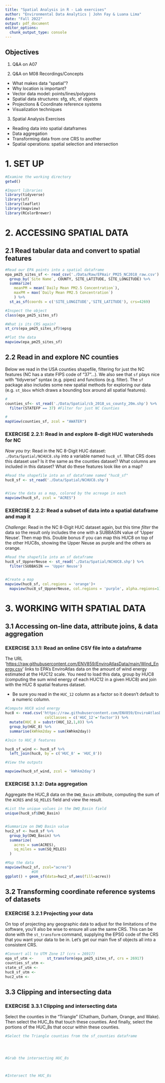 ```yaml
---
title: "Spatial Analysis in R - Lab exercises"
author: "Environmental Data Analytics | John Fay & Luana Lima"
date: "Fall 2022"
output: pdf_document
editor_options:
  chunk_output_type: console
---
```


## Objectives
1. Q&A on A07

2. Q&A on M08 Recordings/Concepts
 * What makes data "spatial"?
 * Why location is important? 
 * Vector data model: points/lines/polygons
 * Spatial data structures: sfg, sfc, sf objects
 * Projections & Coordinate reference systems
 * Visualization techniques

3. Spatial Analysis Exercises
 * Reading data into spatial dataframes
 * Data aggregation
 * Transforming data from one CRS to another
 * Spatial operations: spatial selection and intersection


# 1. SET UP
```r
#Examine the working directory
getwd()

#Import libraries
library(tidyverse)
library(sf)
library(leaflet)
library(mapview)
library(RColorBrewer)
```

# 2. ACCESSING SPATIAL DATA

## 2.1 Read tabular data and convert to spatial features
```r
#Read our EPA points into a spatial dataframe
epa_pm25_sites_sf <- read_csv('./Data/Raw/EPAair_PM25_NC2018_raw.csv') %>% 
  group_by(`Site Name`, COUNTY, SITE_LATITUDE, SITE_LONGITUDE) %>% 
  summarize(
    meanPM = mean(`Daily Mean PM2.5 Concentration`),
    maxPM = max(`Daily Mean PM2.5 Concentration`)
    ) %>% 
  st_as_sf(coords = c('SITE_LONGITUDE','SITE_LATITUDE'), crs=4269)

#Inspect the object
class(epa_pm25_sites_sf)

#What is its CRS again?
st_crs(epa_pm25_sites_sf)$epsg

#Plot the data
mapview(epa_pm25_sites_sf)
```

## 2.2 Read in and explore NC counties

Below we read in the USA counties shapefile, filtering for just the NC features (NC has a state FIPS code of "37"...). We also see that `sf` plays nice with "tidyverse" syntax (e.g. pipes) and functions (e.g. filter). The `sf` package also includes some new spatial methods for exploring our data (e.g. `st_bbox` which draws a bounding box around all spatial features).

```r
#
counties_sf<- st_read('./Data/Spatial/cb_2018_us_county_20m.shp') %>% 
  filter(STATEFP == 37) #Filter for just NC Counties

#
mapView(counties_sf, zcol = "AWATER")
```

### EXERCISE 2.2.1: Read in and explore 8-digit HUC watersheds for NC

*Now you try*: Read in the NC 8-Digit HUC dataset: `./Data/Spatial/NCHUC8.shp` into a variable named `huc8_sf`. What CRS does this dataset use? Is it the same as the counties dataset? What columns are included in this dataset? What do these features look like on a map?

```r
#Read the shapefile into an sf dataframe named "huc8_sf"
huc8_sf <- st_read('./Data/Spatial/NCHUC8.shp')


#View the data as a map, colored by the acreage in each
mapview(huc8_sf, zcol = "ACRES")

```

### EXERCISE 2.2.2: Read a subset of data into a spatial dataframe and map it

*Challenge*: Read in the NC 8-Digit HUC dataset again, but this time *filter* the data so the result only includes the one with a SUBBASIN value of 'Upper Neuse'. Then map this. Double bonus if you can map this HUC8 on top of the other HUC8s, showing the Upper Neuse as purple and the others as orange.

```r
#Read the shapefile into an sf dataframe
huc8_sf_UppnerNeuse <- st_read('./Data/Spatial/NCHUC8.shp') %>% 
  filter(SUBBASIN == 'Upper Neuse')


#Create a map
mapview(huc8_sf, col.regions = 'orange')+
  mapview(huc8_sf_UppnerNeuse, col.regions = 'purple', alpha.regions=1)

```


# 3. WORKING WITH SPATIAL DATA

## 3.1 Accessing on-line data, attribute joins, & data aggregation

### EXERCISE 3.1.1: Read an online CSV file into a dataframe
The URL '<https://raw.githubusercontent.com/ENV859/EnviroAtlasData/main/Wind_Energy.csv>' links to EPA's EnviroAtlas data on the amount of wind energy estimated at the HUC12 scale. You need to load this data, group by HUC8 (computing the sum wind energy of each HUC12 in a given HUC8) and join with the HUC 8 spatial features dataset. 

* Be sure you read in the `HUC_12` column as a factor so it doesn't default to a numeric column.

```r
#Compute HUC8 wind energy
huc8 <- read.csv('https://raw.githubusercontent.com/ENV859/EnviroAtlasData/main/Wind_Energy.csv',
                  colClasses = c('HUC_12'='factor')) %>% 
  mutate(HUC_8 = substr(HUC_12,1,8)) %>% 
  group_by(HUC_8) %>% 
  summarise(kWhkm2day = sum(kWhkm2day))

#Join to HUC_8 features

huc8_sf_wind <- huc8_sf %>% 
  left_join(huc8, by = c('HUC_8' = 'HUC_8'))

#View the outputs

mapview(huc8_sf_wind, zcol = 'kWhkm2day')


```

### EXERCISE 3.1.2: Data aggregation
Aggregate the HUC_8 data on the `DWQ_Basin` attribute, computing the sum of the `ACRES` and `SQ_MILES` field and view the result.

```r
#List the unique values in the DWQ_Basin field
unique(huc8_sf$DWQ_Basin)


#Summarize on DWQ Basin value
huc2_sf <- huc8_sf %>% 
  group_by(DWQ_Basin) %>% 
  summarize(
    acres = sum(ACRES),
    sq_miles = sum(SQ_MILES)
  )

#Map the data
mapview(huc2_sf, zcol="acres")
            #OR
ggplot() + geom_sf(data=huc2_sf,aes(fill=acres))

```

## 3.2 Transforming coordinate reference systems of datasets

### EXERCISE 3.2.1 Projecting your data

On top of projecting any geographic data to adjust for the limitations of the software, you'll also be wise to ensure all use the same CRS. This can be done with the `st_transform` command, supplying the EPSG code of the CRS that you want your data to be in. Let's get our main five sf objects all into a consistent CRS.

```r
#Convert all to UTM Zone 17 (crs = 26917)
epa_sf_utm <-      st_transform(epa_pm25_sites_sf, crs = 26917)
counties_sf_utm <- 
state_sf_utm <-    
huc8_sf_utm <-     
huc2_utm <-        
```

## 3.3 Clipping and intersecting data

### EXERCISE 3.3.1 Clipping and intersecting data
Select the counties in the "Triangle" (Chatham, Durham, Orange, and Wake). Then select the HUC_8s that touch these counties. And finally, select the portions of the HUC_8s that occur within these counties.

```r
#Select the Triangle counties from the sf_counties dataframe



  
#Grab the intersecting HUC_8s



#Intersect the HUC_8s




```


